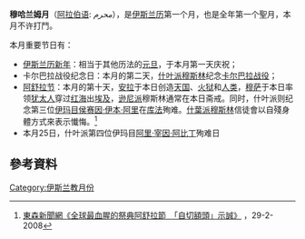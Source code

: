 {{sidebar
| name = Muslimmonths
| title = [[伊斯兰历|伊斯兰历]]
| headingstyle = 
| contentstyle = text-align:left

| heading1 = 月份
| content1 = 
#[[穆哈兰姆月|穆哈兰姆月]]
#[[色法尔月|色法尔月]]
#[[赖比尔·敖外鲁月|赖比尔·敖外鲁月]]
#[[赖比尔·阿色尼月|赖比尔·阿色尼月]]
#[[主马达·敖外鲁月|主马达·敖外鲁月]]
#[[主马达·阿色尼月|主马达·阿色尼月]]
#[[赖哲卜月|赖哲卜月]]
#[[舍尔邦月|舍尔邦月]]
#[[赖买丹月|赖买丹月]]
#[[闪瓦鲁月|闪瓦鲁月]]
#[[都尔喀尔德月|都尔喀尔德月]]
#[[都尔黑哲月|都尔黑哲月]]
}}
'''穆哈兰姆月'''（[[阿拉伯语|阿拉伯语]]: ''محرم ''），是[[伊斯兰历|伊斯兰历]]第一个月，也是全年第一个聖月，本月不许打鬥。

本月重要节日有：

*[[伊斯兰历新年|伊斯兰历新年]]：相当于其他历法的[[元旦|元旦]]，于本月第一天庆祝；
*卡尔巴拉战役纪念日：本月的第二天，[[什叶派|什叶派]][[穆斯林|穆斯林]]纪念[[卡尔巴拉战役|卡尔巴拉战役]]；
*[[阿舒拉节|阿舒拉节]]：本月的第十天，[[安拉|安拉]]于本日创造[[天堂|天国]]、[[地狱|火狱]]和[[人类|人类]]，[[摩西|穆萨]]于本日率领[[犹太人|犹太人]]穿过[[红海|红海]]出[[埃及|埃及]]，[[逊尼派|逊尼派]]穆斯林通常在本日斋戒。同时，什叶派则纪念第三位[[伊玛目|伊玛目]][[侯赛因·伊本·阿里|侯赛因·伊本·阿里]]在[[库法|库法]]殉难。[[什葉派|什葉派]][[穆斯林|穆斯林]]信徒會以自殘身體方式來表示懴悔。<ref>[http://www.ettoday.com/2008/02/29/11444-2238173.htm 東森新聞網《全球最血腥的祭典阿舒拉節　「自切額頭」示誠》] {{Wayback|url=http://www.ettoday.com/2008/02/29/11444-2238173.htm |date=20080308185402 }}，29-2-2008</ref>
*本月25日，什叶派第四位伊玛目[[阿里·宰因·阿比丁|阿里·宰因·阿比丁]]殉难日

==參考資料==
{{reflist}}

{{伊斯兰历}}

[[Category:伊斯兰教月份|Category:伊斯兰教月份]]